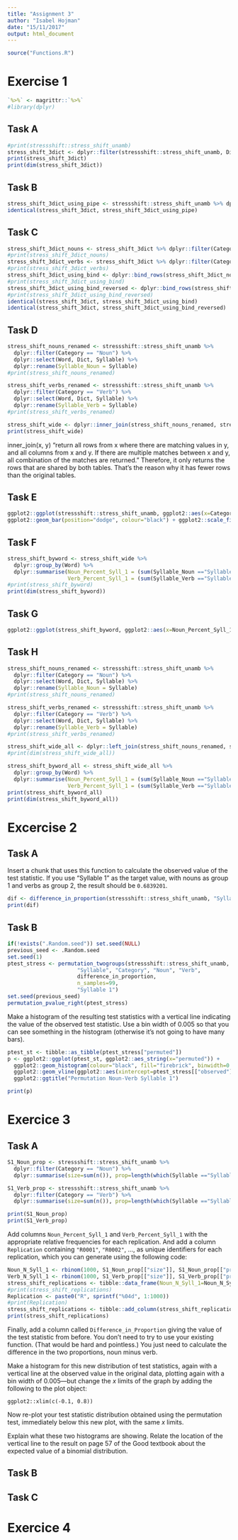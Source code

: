 ```yaml
---
title: "Assignment 3"
author: "Isabel Hojman"
date: "15/11/2017"
output: html_document
---
```


```r
source("Functions.R")
```

# Exercise 1

```r
`%>%` <- magrittr::`%>%`
#library(dplyr)
```

## Task A

```r
#print(stressshift::stress_shift_unamb)
stress_shift_3dict <- dplyr::filter(stressshift::stress_shift_unamb, Dict %in% c("W1802", "J1917", "C1687")) 
print(stress_shift_3dict)
print(dim(stress_shift_3dict))
```


## Task B

```r
stress_shift_3dict_using_pipe <- stressshift::stress_shift_unamb %>% dplyr::filter(Dict %in% c("W1802", "J1917", "C1687"))
identical(stress_shift_3dict, stress_shift_3dict_using_pipe)
```

## Task C

```r
stress_shift_3dict_nouns <- stress_shift_3dict %>% dplyr::filter(Category == "Noun")
#print(stress_shift_3dict_nouns)
stress_shift_3dict_verbs <- stress_shift_3dict %>% dplyr::filter(Category == "Verb")
#print(stress_shift_3dict_verbs)
stress_shift_3dict_using_bind <- dplyr::bind_rows(stress_shift_3dict_nouns, stress_shift_3dict_verbs)
#print(stress_shift_3dict_using_bind)
stress_shift_3dict_using_bind_reversed <- dplyr::bind_rows(stress_shift_3dict_verbs, stress_shift_3dict_nouns)
#print(stress_shift_3dict_using_bind_reversed)
identical(stress_shift_3dict, stress_shift_3dict_using_bind)
identical(stress_shift_3dict, stress_shift_3dict_using_bind_reversed)
```


## Task D

```r
stress_shift_nouns_renamed <- stressshift::stress_shift_unamb %>% 
  dplyr::filter(Category == "Noun") %>%
  dplyr::select(Word, Dict, Syllable) %>%
  dplyr::rename(Syllable_Noun = Syllable)
#print(stress_shift_nouns_renamed)

stress_shift_verbs_renamed <- stressshift::stress_shift_unamb %>% 
  dplyr::filter(Category == "Verb") %>%
  dplyr::select(Word, Dict, Syllable) %>%
  dplyr::rename(Syllable_Verb = Syllable)
#print(stress_shift_verbs_renamed)

stress_shift_wide <- dplyr::inner_join(stress_shift_nouns_renamed, stress_shift_verbs_renamed)
print(stress_shift_wide)
```

inner_join(x, y) "return all rows from x where there are matching values in y, and all columns from x and y. If there are multiple matches between x and y, all combination of the matches are returned." Therefore, it only returns the rows that are shared by both tables. That's the reason why it has fewer rows than the original tables.

## Task E

```r
ggplot2::ggplot(stressshift::stress_shift_unamb, ggplot2::aes(x=Category, fill=Syllable)) +
ggplot2::geom_bar(position="dodge", colour="black") + ggplot2::scale_fill_brewer(palette="Set3")
```

## Task F


```r
stress_shift_byword <- stress_shift_wide %>%
  dplyr::group_by(Word) %>%
  dplyr::summarise(Noun_Percent_Syll_1 = (sum(Syllable_Noun =="Syllable 1"))/n(),
                   Verb_Percent_Syll_1 = (sum(Syllable_Verb =="Syllable 1"))/n())
#print(stress_shift_byword)
print(dim(stress_shift_byword))
```


## Task G

```r
ggplot2::ggplot(stress_shift_byword, ggplot2::aes(x=Noun_Percent_Syll_1, y=Verb_Percent_Syll_1)) + ggplot2::geom_point()
```


## Task H


```r
stress_shift_nouns_renamed <- stressshift::stress_shift_unamb %>% 
  dplyr::filter(Category == "Noun") %>%
  dplyr::select(Word, Dict, Syllable) %>%
  dplyr::rename(Syllable_Noun = Syllable)
#print(stress_shift_nouns_renamed)

stress_shift_verbs_renamed <- stressshift::stress_shift_unamb %>% 
  dplyr::filter(Category == "Verb") %>%
  dplyr::select(Word, Dict, Syllable) %>%
  dplyr::rename(Syllable_Verb = Syllable)
#print(stress_shift_verbs_renamed)

stress_shift_wide_all <- dplyr::left_join(stress_shift_nouns_renamed, stress_shift_verbs_renamed)
#print(dim(stress_shift_wide_all)) 

stress_shift_byword_all <- stress_shift_wide_all %>%
  dplyr::group_by(Word) %>%
  dplyr::summarise(Noun_Percent_Syll_1 = (sum(Syllable_Noun =="Syllable 1"))/n(),
                   Verb_Percent_Syll_1 = (sum(Syllable_Verb =="Syllable 1"))/n())
print(stress_shift_byword_all)
print(dim(stress_shift_byword_all))
```


# Excercise 2

## Task A

Insert a chunk that uses this function to calculate the observed value of the test statistic. If you use "Syllable 1" as the target value, with nouns as group 1 and verbs as group 2, the result should be `0.6839201`.

```r
dif <- difference_in_proportion(stressshift::stress_shift_unamb, "Syllable", "Category", "Noun", "Verb", "Syllable 1")
print(dif)
```


## Task B

```r
if(!exists(".Random.seed")) set.seed(NULL)
previous_seed <- .Random.seed
set.seed(1)
ptest_stress <- permutation_twogroups(stressshift::stress_shift_unamb,
                      "Syllable", "Category", "Noun", "Verb",
                      difference_in_proportion,
                      n_samples=99,
                      "Syllable 1")
set.seed(previous_seed)
permutation_pvalue_right(ptest_stress)
```

Make a histogram of the resulting test statistics with a vertical line indicating the value of the observed test statistic. Use a bin width of 0.005 so that you can see something in the histogram (otherwise it's not going to have many bars).

```r
ptest_st <- tibble::as_tibble(ptest_stress["permuted"])
p <- ggplot2::ggplot(ptest_st, ggplot2::aes_string(x="permuted")) +
  ggplot2::geom_histogram(colour="black", fill="firebrick", binwidth=0.005) +
  ggplot2::geom_vline(ggplot2::aes(xintercept=ptest_stress[["observed"]]), color="firebrick") +
  ggplot2::ggtitle("Permutation Noun-Verb Syllable 1")

print(p)
```

# Exercice 3


## Task A



```r
S1_Noun_prop <- stressshift::stress_shift_unamb %>% 
  dplyr::filter(Category == "Noun") %>% 
  dplyr::summarise(size=sum(n()), prop=length(which(Syllable =="Syllable 1"))/(n()))

S1_Verb_prop <- stressshift::stress_shift_unamb %>% 
  dplyr::filter(Category == "Verb") %>% 
  dplyr::summarise(size=sum(n()), prop=length(which(Syllable =="Syllable 1"))/(n()))

print(S1_Noun_prop)
print(S1_Verb_prop)
```

Add columns `Noun_Percent_Syll_1` and `Verb_Percent_Syll_1` with the appropriate relative frequencies for each replication. And add a column `Replication` containing `"R0001"`, `"R0002"`, ...,  as unique identifiers for each replication, which you can generate using the following code:

```r
Noun_N_Syll_1 <- rbinom(1000, S1_Noun_prop[["size"]], S1_Noun_prop[["prop"]])
Verb_N_Syll_1 <- rbinom(1000, S1_Verb_prop[["size"]], S1_Verb_prop[["prop"]])
stress_shift_replications <- tibble::data_frame(Noun_N_Syll_1=Noun_N_Syll_1, Verb_N_Syll_1=Verb_N_Syll_1)
#print(stress_shift_replications)
Replication <- paste0("R", sprintf("%04d", 1:1000))
#print(Replication)
stress_shift_replications <- tibble::add_column(stress_shift_replications, Replication = Replication)
print(stress_shift_replications)

```



Finally, add a column called `Difference_in_Proportion` giving the value of the test statistic from before. You don't need to try to use your existing function. (That would be hard and pointless.) You just need to calculate the difference in the two proportions, noun minus verb.

Make a histogram for this new distribution of test statistics, again with a vertical line at the observed value in the original data, plotting again with a bin width of 0.005—but change the $x$ limits of the graph by adding the following to the plot object:

```
ggplot2::xlim(c(-0.1, 0.8))
```

Now re-plot your test statistic distribution obtained using the permutation test, immediately below this new plot, with the same $x$ limits.

Explain what these two histograms are showing. Relate the location of the vertical line to the result on page 57 of the Good textbook about the expected value of a binomial distribution.


## Task B




## Task C





# Exercice 4



















